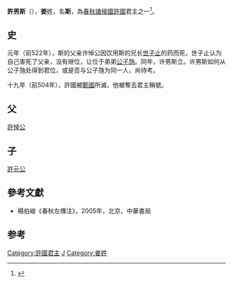 '''許男斯'''（{{bd|？||？||catIdx=J姜}}），'''姜'''姓，名'''斯'''，為[[春秋时期|春秋]][[諸侯國|諸侯國]][[許國|許國]]君主之一<ref>{{Cite book|title=周代淮河上游诸侯国研究|last=金荣权著|first=|publisher=郑州：河南大学出版社|year=2012.07|isbn=978-7-5649-0686-3|location=|pages=107}}</ref>。

==史==
元年（前522年），斯的父亲许悼公因饮用斯的兄长[[世子止|世子止]]的药而死，世子止认为自己害死了父亲，没有继位，让位于弟弟[[公子虺|公子虺]]。同年，许男斯立。许男斯如何从公子虺处得到君位，或是否与公子虺为同一人，尚待考。

十九年（前504年），許國被[[鄭國_(諸侯國)|鄭國]]所滅，他被奪去君主稱號。

==父==
[[許悼公|許悼公]]

==子==
[[許元公|許元公]]

==參考文獻==
*楊伯峻《春秋左傳注》，2005年，北京，中華書局

==参考==
{{reflist}}
{{start box}}
{{s-before|[[許悼公|許悼公]]}}
{{s-title|[[春秋时期|春秋]][[許國|許國]]君主|前522年─前504年}}
{{s-after|[[許元公|許元公]]}}
{{end box}}
{{許國君主}}

[[Category:許國君主|Category:許國君主]]
[[Category:春秋戰國人物|J]]
[[Category:姜姓|Category:姜姓]]